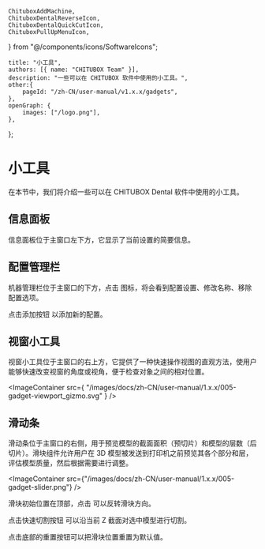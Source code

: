 	ChituboxAddMachine,
	ChituboxDentalReverseIcon,
	ChituboxDentalQuickCutIcon,
	ChituboxPullUpMenuIcon,
} from "@/components/icons/SoftwareIcons";

	title: "小工具",
	authors: [{ name: "CHITUBOX Team" }],
	description: "一些可以在 CHITUBOX 软件中使用的小工具。",
	other:{
		pageId: "/zh-CN/user-manual/v1.x.x/gadgets",
	},
	openGraph: {
		images: ["/logo.png"],
	},
};

# 小工具

在本节中，我们将介绍一些可以在 CHITUBOX Dental 软件中使用的小工具。

## 信息面板

信息面板位于主窗口左下方，它显示了当前设置的简要信息。

## 配置管理栏

机器管理栏位于主窗口的下方，点击 <ChituboxPullUpMenuIcon/> 图标，将会看到配置设置、修改名称、移除配置选项。

点击添加按钮 <ChituboxAddMachine /> 以添加新的配置。

## 视窗小工具

视窗小工具位于主窗口的右上方，它提供了一种快速操作视图的直观方法，使用户能够快速改变视窗的角度或视角，便于检查对象之间的相对位置。

<ImageContainer
	src={
		"/images/docs/zh-CN/user-manual/1.x.x/005-gadget-viewport_gizmo.svg"
	}
/>

## 滑动条

滑动条位于主窗口的右侧，用于预览模型的截面面积（预切片）和模型的层数（后切片）。滑块组件允许用户在 3D 模型被发送到打印机之前预览其各个部分和层，评估模型质量，然后根据需要进行调整。

<ImageContainer
	src={"/images/docs/zh-CN/user-manual/1.x.x/005-gadget-slider.png"}
/>

滑块初始位置在顶部，点击 <ChituboxDentalReverseIcon/> 可以反转滑块方向。

点击快速切割按钮 <ChituboxDentalQuickCutIcon/> 可以沿当前 Z 截面对选中模型进行切割。

点击底部的重置按钮可以把滑块位置重置为默认值。
